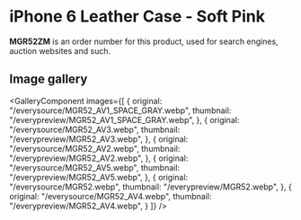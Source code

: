 
# iPhone 6 Leather Case - Soft Pink

<Callout type='info' emoji='👉🏻'>**MGR52ZM** is an order number for this product, used for search engines, auction websites and such.</Callout>

## Image gallery

<GalleryComponent
    images={[
      {
        original: "/everysource/MGR52_AV1_SPACE_GRAY.webp",
        thumbnail: "/everypreview/MGR52_AV1_SPACE_GRAY.webp",
      },
      {
        original: "/everysource/MGR52_AV3.webp",
        thumbnail: "/everypreview/MGR52_AV3.webp",
      },
      {
        original: "/everysource/MGR52_AV2.webp",
        thumbnail: "/everypreview/MGR52_AV2.webp",
      },
      {
        original: "/everysource/MGR52_AV5.webp",
        thumbnail: "/everypreview/MGR52_AV5.webp",
      },
      {
        original: "/everysource/MGR52.webp",
        thumbnail: "/everypreview/MGR52.webp",
      },
      {
        original: "/everysource/MGR52_AV4.webp",
        thumbnail: "/everypreview/MGR52_AV4.webp",
      }
    ]}
  />
